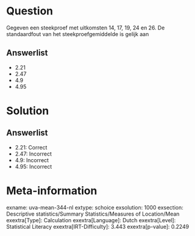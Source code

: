 Question
========

Gegeven een steekproef met uitkomsten 14, 17, 19, 24 en 26. De
standaardfout van het steekproefgemiddelde is gelijk aan

Answerlist
----------

* 2.21
* 2.47
* 4.9
* 4.95

Solution
========

Answerlist
----------

* 2.21: Correct
* 2.47: Incorrect
* 4.9: Incorrect
* 4.95: Incorrect

Meta-information
================
exname: uva-mean-344-nl
extype: schoice
exsolution: 1000
exsection: Descriptive statistics/Summary Statistics/Measures of Location/Mean
exextra[Type]: Calculation
exextra[Language]: Dutch
exextra[Level]: Statistical Literacy
exextra[IRT-Difficulty]: 3.443
exextra[p-value]: 0.2249

